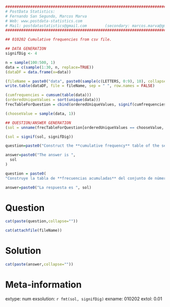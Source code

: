 

```r

################################################################################
# PostData Statistics: 
# Fernando San Segundo, Marcos Marva
# Web: www.postdata-statistics.com
# Mail: postdatastatistics@gmail.com        (secondary: marcos.marva@gmail.es)
################################################################################

## 010202 Cumulative frequencies from csv file.
```


```r
## DATA GENERATION
signifDig <- 4

n = sample(100:500, 1)
data = c(sample(1:30, n, replace=TRUE))
(dataDF = data.frame(x=data))

(fileName = paste0("data", paste0(sample(c(LETTERS, 0:9), 10), collapse = ""), ".csv", collapse = ""))
write.table(dataDF, file = fileName, sep = " ", row.names = FALSE)

(cumfrequencies = cumsum(table(data)))
(orderedUniqueValues = sort(unique(data)))
frecTableForQuestion = cbind(orderedUniqueValues, signif(cumfrequencies, digits = 4))

(chooseValue = sample(data, 1))

## QUESTION/ANSWER GENERATION
(sol = unname(frecTableForQuestion[orderedUniqueValues == chooseValue, ][2]))

(sol = signif(sol, signifDig))
```


```r
question=paste0("Construct the **cumulative frequency** table of the set of numbers in the attached file, and find the **cumulative frequency** of the value ", chooseValue, ".")

answer=paste0("The answer is ",
  sol
)

```


```r
question = paste0(
"Construye la tabla de **frecuencias acumuladas** del conjunto de números del fichero adjunto y responde cuál es la **frecuencia acumulada** del número ", chooseValue, ".")

answer=paste0("La respuesta es ", sol)
```


Question
========

```r
cat(paste(question,collapse=""))
```

```r
cat(attachfile(fileName))
```


Solution
=========

```r
cat(paste(answer,collapse=""))
```

Meta-information
================
extype: num
exsolution: `r fmt(sol, signifDig)`
exname: 010202
extol: 0.01


